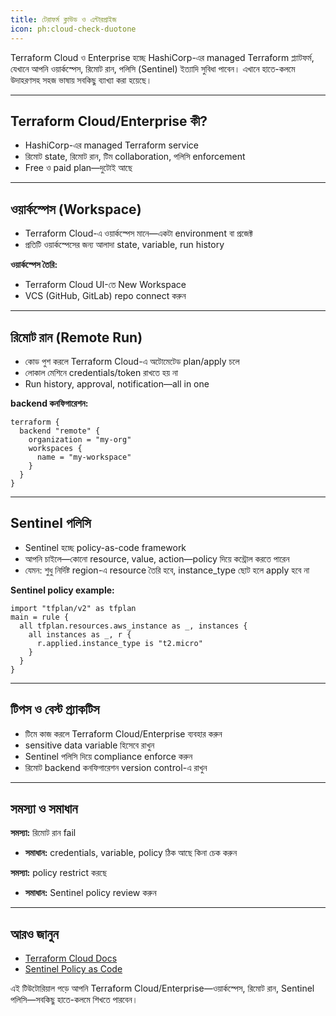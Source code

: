 ```yaml
---
title: টেরাফর্ম ক্লাউড ও এন্টারপ্রাইজ
icon: ph:cloud-check-duotone
---
```


Terraform Cloud ও Enterprise হচ্ছে HashiCorp-এর managed Terraform প্ল্যাটফর্ম, যেখানে আপনি ওয়ার্কস্পেস, রিমোট রান, পলিসি (Sentinel) ইত্যাদি সুবিধা পাবেন। এখানে হাতে-কলমে উদাহরণসহ সহজ ভাষায় সবকিছু ব্যাখ্যা করা হয়েছে।

---

## Terraform Cloud/Enterprise কী?

- HashiCorp-এর managed Terraform service
- রিমোট state, রিমোট রান, টিম collaboration, পলিসি enforcement
- Free ও paid plan—দুটোই আছে

---

## ওয়ার্কস্পেস (Workspace)

- Terraform Cloud-এ ওয়ার্কস্পেস মানে—একটা environment বা প্রজেক্ট
- প্রতিটি ওয়ার্কস্পেসের জন্য আলাদা state, variable, run history

**ওয়ার্কস্পেস তৈরি:**
- Terraform Cloud UI-তে New Workspace
- VCS (GitHub, GitLab) repo connect করুন

---

## রিমোট রান (Remote Run)

- কোড পুশ করলে Terraform Cloud-এ অটোমেটেড plan/apply চলে
- লোকাল মেশিনে credentials/token রাখতে হয় না
- Run history, approval, notification—all in one

**backend কনফিগারেশন:**
```hcl
terraform {
  backend "remote" {
    organization = "my-org"
    workspaces {
      name = "my-workspace"
    }
  }
}
```

---

## Sentinel পলিসি

- Sentinel হচ্ছে policy-as-code framework
- আপনি চাইলে—কোনো resource, value, action—policy দিয়ে কন্ট্রোল করতে পারেন
- যেমন: শুধু নির্দিষ্ট region-এ resource তৈরি হবে, instance_type ছোট হলে apply হবে না

**Sentinel policy example:**
```hcl
import "tfplan/v2" as tfplan
main = rule {
  all tfplan.resources.aws_instance as _, instances {
    all instances as _, r {
      r.applied.instance_type is "t2.micro"
    }
  }
}
```

---

## টিপস ও বেস্ট প্র্যাকটিস

- টিমে কাজ করলে Terraform Cloud/Enterprise ব্যবহার করুন
- sensitive data variable হিসেবে রাখুন
- Sentinel পলিসি দিয়ে compliance enforce করুন
- রিমোট backend কনফিগারেশন version control-এ রাখুন

---

## সমস্যা ও সমাধান

**সমস্যা:** রিমোট রান fail
- **সমাধান:** credentials, variable, policy ঠিক আছে কিনা চেক করুন

**সমস্যা:** policy restrict করছে
- **সমাধান:** Sentinel policy review করুন

---

## আরও জানুন
- [Terraform Cloud Docs](https://developer.hashicorp.com/terraform/cloud-docs)
- [Sentinel Policy as Code](https://developer.hashicorp.com/sentinel)

এই টিউটোরিয়াল পড়ে আপনি Terraform Cloud/Enterprise—ওয়ার্কস্পেস, রিমোট রান, Sentinel পলিসি—সবকিছু হাতে-কলমে শিখতে পারবেন।
